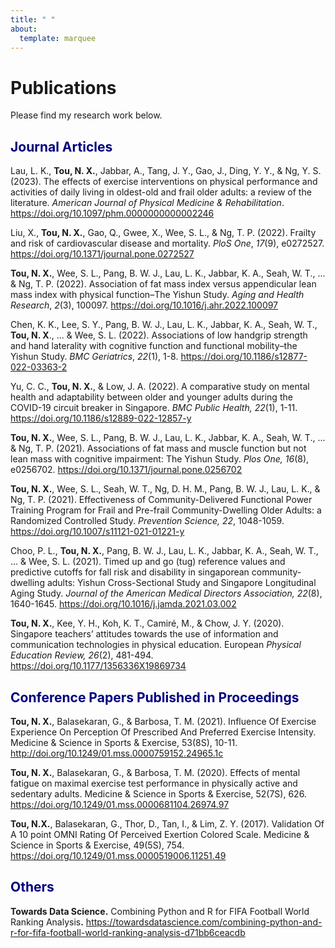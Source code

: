 ```yaml
---
title: " "
about:
  template: marquee
---
```


# **Publications**

Please find my research work below.

## [Journal Articles]{style="color: navy"}

Lau, L. K., **Tou, N. X.**, Jabbar, A., Tang, J. Y., Gao, J., Ding, Y. Y., & Ng, Y. S. (2023). The effects of exercise interventions on physical performance and activities of daily living in oldest-old and frail older adults: a review of the literature. *American Journal of Physical Medicine & Rehabilitation*. <https://doi.org/10.1097/phm.0000000000002246> 

Liu, X., **Tou, N. X.**, Gao, Q., Gwee, X., Wee, S. L., & Ng, T. P. (2022). Frailty and risk of cardiovascular disease and mortality. *PloS One*, *17*(9), e0272527. <https://doi.org/10.1371/journal.pone.0272527>

**Tou, N. X.**, Wee, S. L., Pang, B. W. J., Lau, L. K., Jabbar, K. A., Seah, W. T., \... & Ng, T. P. (2022). Association of fat mass index versus appendicular lean mass index with physical function--The Yishun Study. *Aging and Health Research*, *2*(3), 100097. <https://doi.org/10.1016/j.ahr.2022.100097>

Chen, K. K., Lee, S. Y., Pang, B. W. J., Lau, L. K., Jabbar, K. A., Seah, W. T., **Tou, N. X**., \... & Wee, S. L. (2022). Associations of low handgrip strength and hand laterality with cognitive function and functional mobility--the Yishun Study. *BMC Geriatrics*, *22*(1), 1-8. <https://doi.org/10.1186/s12877-022-03363-2>

Yu, C. C., **Tou, N. X.**, & Low, J. A. (2022). A comparative study on mental health and adaptability between older and younger adults during the COVID-19 circuit breaker in Singapore. *BMC Public Health, 22*(1), 1-11. <https://doi.org/10.1186/s12889-022-12857-y>

**Tou, N. X.**, Wee, S. L., Pang, B. W. J., Lau, L. K., Jabbar, K. A., Seah, W. T., \... & Ng, T. P. (2021). Associations of fat mass and muscle function but not lean mass with cognitive impairment: The Yishun Study. *Plos One, 16*(8), e0256702. <https://doi.org/10.1371/journal.pone.0256702>

**Tou, N. X.**, Wee, S. L., Seah, W. T., Ng, D. H. M., Pang, B. W. J., Lau, L. K., & Ng, T. P. (2021). Effectiveness of Community-Delivered Functional Power Training Program for Frail and Pre-frail Community-Dwelling Older Adults: a Randomized Controlled Study. *Prevention Science, 22*, 1048-1059. <https://doi.org/10.1007/s11121-021-01221-y>​

Choo, P. L., **Tou, N. X.**, Pang, B. W. J., Lau, L. K., Jabbar, K. A., Seah, W. T., \... & Wee, S. L. (2021). Timed up and go (tug) reference values and predictive cutoffs for fall risk and disability in singaporean community-dwelling adults: Yishun Cross-Sectional Study and Singapore Longitudinal Aging Study. *Journal of the American Medical Directors Association, 22*(8), 1640-1645. <https://doi.org/10.1016/j.jamda.2021.03.002>

​**Tou, N. X.**, Kee, Y. H., Koh, K. T., Camiré, M., & Chow, J. Y. (2020). Singapore teachers' attitudes towards the use of information and communication technologies in physical education. European *Physical Education Review, 26*(2), 481-494. [https://doi.org/10.1177/1356336X19869734](https://doi.org/10.1177%2F1356336X19869734)

## [Conference Papers Published in Proceedings]{style="color: navy"}

**Tou, N. X.**, Balasekaran, G., & Barbosa, T. M. (2021). Influence Of Exercise Experience On Perception Of Prescribed And Preferred Exercise Intensity. Medicine & Science in Sports & Exercise, 53(8S), 10-11. <http://doi.org/10.1249/01.mss.0000759152.24965.1c>

**Tou, N. X.**, Balasekaran, G., & Barbosa, T. M. (2020). Effects of mental fatigue on maximal exercise test performance in physically active and sedentary adults. Medicine & Science in Sports & Exercise, 52(7S), 626. <https://doi.org/10.1249/01.mss.0000681104.26974.97> 

**Tou, N.X.**, Balasekaran, G., Thor, D., Tan, I., & Lim, Z. Y. (2017). Validation Of A 10 point OMNI Rating Of Perceived Exertion Colored Scale. Medicine & Science in Sports & Exercise, 49(5S), 754. <https://doi.org/10.1249/01.mss.0000519006.11251.49>

## [Others]{style="color: navy"}

**Towards Data Science.** Combining Python and R for FIFA Football World Ranking Analysis**.** <https://towardsdatascience.com/combining-python-and-r-for-fifa-football-world-ranking-analysis-d71bb6ceacdb>
